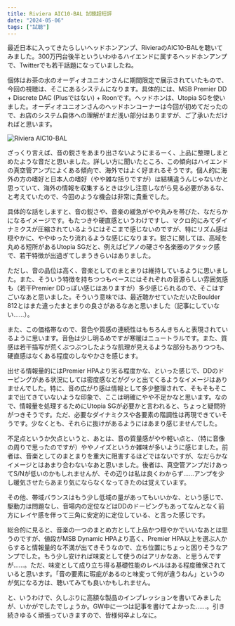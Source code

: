 ```yaml
---
title: Riviera AIC10-BAL 試聴超短評
date: "2024-05-06"
tags: ["試聴"]
---
```


最近日本に入ってきたらしいヘッドホンアンプ、RivieraのAIC10-BALを聴いてみました。300万円台後半といういわゆるハイエンドに属するヘッドホンアンプで、Twitterでも若干話題になっていましたね。

個体はお茶の水のオーディオユニオンさんに期間限定で展示されていたもので、今回の視聴は、そこにあるシステムになります。具体的には、MSB Premier DD + Discrete DAC (Plusではない) + Roonです。ヘッドホンは、Utopia SGを使いました。オーディオユニオンさんのヘッドホンコーナーは今回が初めてだったので、お店のシステム自体への理解がまだ浅い部分はありますが、ご了承いただければと思います。

![Riviera AIC10-BAL](/images/posts/20240506_riviera.jpg)

ざっくり言えば、音の鋭さをあまり出さないようにまるーく、上品に整理しまとめたような音だと思いました。詳しい方に聞いたところ、この傾向はハイエンドの真空管アンプによくある傾向で、海外ではよく好まれるそうです。個人的に海外の方の嗜好と日本人の嗜好（やや雑な括りですが）は結構違うんじゃないかと思っていて、海外の情報を収集するときは少し注意しながら見る必要があるな、と考えていたので、今回のような機会は非常に貴重でした。

具体的な話をしますと、音の鋭さや、音楽の緩急がやや丸みを帯びた、なだらかになるイメージです。もたつきや硬直感というわけですし、マクロ的にみてダイナミクスが圧縮されているようにはそこまで感じないのですが、特にリズム感は穏やかに、ややゆったり流れるような感じになります。鋭さに関しては、高域を丸める短所があるUtopia SGだと、例えばピアノの硬さや各楽器のアタック感で、若干特徴が出過ぎてしまうきらいはありました。

ただし、音の品位は高く、音楽としてのまとまりは維持しているように思いました。また、そういう特徴を持ちつつもベースにはそれぞれの音源らしい雰囲気感も（若干Premier DDっぽい感じはありますが）多少感じられるので、そこはすごいなあと思いました。そういう意味では、最近聴かせていただいたBoulder 812とはまた違ったまとまりの良さがあるなあと思いました（記事にしていない……）。

また、この価格帯なので、音色や質感の連続性はもちろんきちんと表現されているように思います。音色は少し明るめですが寒暖はニュートラルです。また、質感は若干描写が荒くぶつぶつしたような肌理が見えるような部分もありつつも、硬直感はなくある程度のしなやかさを感じます。

出せる情報量的にはPremier HPAより劣る程度かな、といった感じで、DDのドーピングがある状況にしては密度感などがグッと出てくるようなイメージはありませんでした。特に、音の広がり感は情報として多少整理されて、そもそもそこまで出てきていないような印象で、ここは明確にやや不足かなと思います。なので、情報量を処理するためにUtopia SGが必要かと言われると、ちょっと疑問符がつきそうです。ただ、必要なダイナミクスや各要素の階調性は再現できていそうです。少なくとも、それらに抜けがあるようにはあまり感じませんでした。

不足点というか欠点というと、あとは、音の質量感がやや軽い点と、（特に音像の周りで思ったのですが）ややノイズというか雑味が多いように感じました。前者は、音楽としてのまとまりを重大に阻害するほどではないですが、なだらかなイメージとはあまり合わないなあと思いました。後者は、真空管アンプだけあってS/Nが低いのかもしれませんが、その辺りは私は良くわからず……アンプを少し暖気させたらあまり気にならなくなってきたのは覚えています。

その他、帯域バランスはもう少し低域の量があってもいいかな、という感じで、駆動力は問題なし、音場内の定位などはDDのドーピングもあってなんとなく前方にレイヤ感を伴って三角に安定的に定位している、と言った感じです。

総合的に見ると、音楽の一つのまとめ方として上品かつ穏やかでいいなあとは思うのですが、値段がMSB Dynamic HPAより高く、Premier HPA以上を選ぶ人からすると情報量的な不満が出てきそうなので、立ち位置にちょっと困りそうなアンプでした。もう少し安ければ味変として使うのはアリかなあ、と思うんですが……。ただ、味変として成り立ち得る基礎性能のレベルはある程度確保されていると思います。「音の要素に瑕疵があるのと味変って何が違うねん」というのが気になる方は、聴いてみても良いかもしれません。

と、いうわけで、久しぶりに高額な製品のインプレッションを書いてみましたが、いかがでしたでしょうか。GW中に一つは記事を書けてよかった……。引き続きゆるく頑張っていきますので、皆様何卒よしなに。
